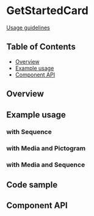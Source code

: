 
# GetStartedCard

[Usage guidelines](https://pages.github.ibm.com/carbon/ibm-products/patterns/onboarding-flows/orientation/usage/#get-started-card)

## Table of Contents

- [Overview](#overview)
- [Example usage](#example-usage)
- [Component API](#component-api)

## Overview

<Canvas>
  <Story of={stories.Default} />
</Canvas>

## Example usage

### with Sequence

<Canvas>
  <Story of={stories.withSequence} />
</Canvas>

### with Media and Pictogram

<Canvas>
  <Story of={stories.withMediaAndPictogram} />
</Canvas>

### with Media and Sequence

<Canvas>
  <Story of={stories.withMediaAndSequence} />
</Canvas>

## Code sample

<CodesandboxLink exampleDirectory="GetStartedCard" />

## Component API

<Controls />
